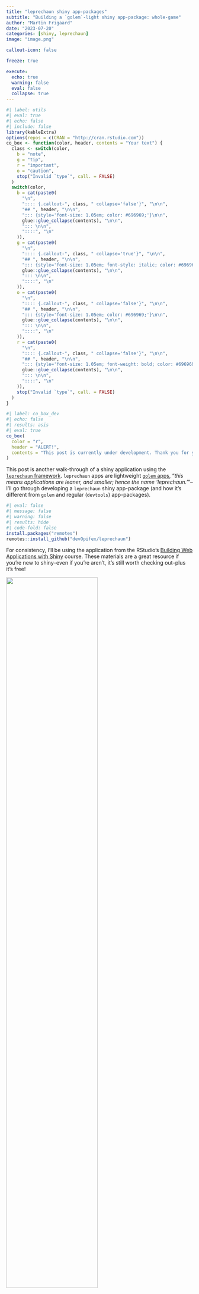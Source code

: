 ```yaml
---
title: "leprechaun shiny app-packages"
subtitle: "Building a `golem`-light shiny app-package: whole-game"
author: "Martin Frigaard"
date: "2023-07-20"
categories: [shiny, leprechaun]
image: "image.png"

callout-icon: false

freeze: true

execute:
  echo: true
  warning: false
  eval: false
  collapse: true
---
```


```r
#| label: utils
#| eval: true 
#| echo: false 
#| include: false
library(kableExtra)
options(repos = c(CRAN = "http://cran.rstudio.com"))
co_box <- function(color, header, contents = "Your text") {
  class <- switch(color,
    b = "note",
    g = "tip",
    r = "important",
    o = "caution",
    stop("Invalid `type`", call. = FALSE)
  )
  switch(color,
    b = cat(paste0(
      "\n",
      ":::: {.callout-", class, " collapse='false'}", "\n\n",
      "## ", header, "\n\n",
      "::: {style='font-size: 1.05em; color: #696969;'}\n\n",
      glue::glue_collapse(contents), "\n\n",
      "::: \n\n",
      "::::", "\n"
    )),
    g = cat(paste0(
      "\n",
      ":::: {.callout-", class, " collapse='true'}", "\n\n",
      "## ", header, "\n\n",
      "::: {style='font-size: 1.05em; font-style: italic; color: #696969;'}\n\n",
      glue::glue_collapse(contents), "\n\n",
      "::: \n\n",
      "::::", "\n"
    )),
    o = cat(paste0(
      "\n",
      ":::: {.callout-", class, " collapse='false'}", "\n\n",
      "## ", header, "\n\n",
      "::: {style='font-size: 1.05em; color: #696969;'}\n\n",
      glue::glue_collapse(contents), "\n\n",
      "::: \n\n",
      "::::", "\n"
    )),
    r = cat(paste0(
      "\n",
      ":::: {.callout-", class, " collapse='false'}", "\n\n",
      "## ", header, "\n\n",
      "::: {style='font-size: 1.05em; font-weight: bold; color: #696969;'}\n\n",
      glue::glue_collapse(contents), "\n\n",
      "::: \n\n",
      "::::", "\n"
    )),
    stop("Invalid `type`", call. = FALSE)
  )
}
```

```r
#| label: co_box_dev
#| echo: false
#| results: asis
#| eval: true
co_box(
  color = "r",
  header = "ALERT!",
  contents = "This post is currently under development. Thank you for your patience."
)
```

This post is another walk-through of a shiny application using the  [`leprechaun` framework](https://leprechaun.opifex.org/#/). `leprechaun` apps are lightweight [`golem` apps](https://golemverse.org/), "*this means applications are leaner, and smaller; hence the name 'leprechaun.'*"--I'll go through developing a `leprechaun` shiny app-package (and how it's different from `golem` and regular (`devtools`) app-packages).

```r
#| eval: false 
#| message: false 
#| warning: false 
#| results: hide
#| code-fold: false
install.packages("remotes")
remotes::install_github("devOpifex/leprechaun")
```

For consistency, I'll be using the application from the RStudio's [Building Web Applications with Shiny](https://rstudio-education.github.io/shiny-course/) course. These materials are a great resource if you're new to shiny--even if you're aren't, it's still worth checking out--plus it's free!

::: {.column-margin}
![](image.png){width=70%}
:::